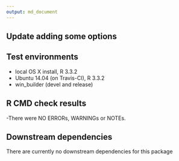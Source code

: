 ```yaml
---
output: md_document
---
```

## Update adding some options

## Test environments
* local OS X install, R 3.3.2
* Ubuntu 14.04 (on Travis-CI), R 3.3.2
* win_builder (devel and release)


## R CMD check results

-There were NO ERRORs, WARNINGs or NOTEs.
  
## Downstream dependencies
   There are currently no downstream dependencies for this package

